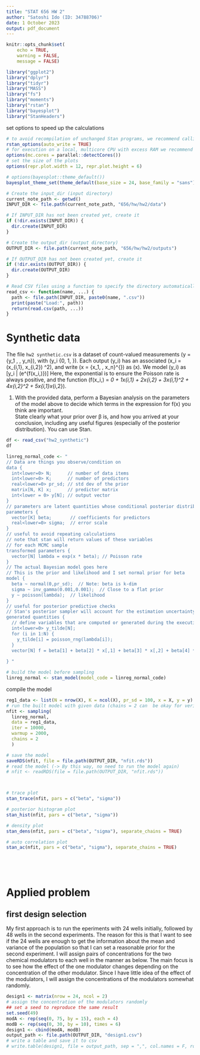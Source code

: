```yaml
---
title: "STAT 656 HW 2"
author: "Satoshi Ido (ID: 34788706)"
date: 1 October 2023
output: pdf_document
---
```

```r
knitr::opts_chunk$set(
    echo = TRUE,
    warning = FALSE,
    message = FALSE)
```

```r
library("ggplot2")
library("dplyr")
library("tidyr")
library("MASS")
library("fs")
library("moments")
library("rstan")
library("bayesplot")
library("StanHeaders")
```

set options to speed up the calculations
```r
# to avoid recompilation of unchanged Stan programs, we recommend calling
rstan_options(auto_write = TRUE)
# for execution on a local, multicore CPU with excess RAM we recommend calling
options(mc.cores = parallel::detectCores())
# set the size of the plots
options(repr.plot.width = 12, repr.plot.height = 6)

# options(bayesplot::theme_default())
bayesplot_theme_set(theme_default(base_size = 24, base_family = "sans"))
```

```r
# Create the input_dir (input directory)
current_note_path <- getwd()
INPUT_DIR <- file.path(current_note_path, "656/hw/hw2/data")

# If INPUT_DIR has not been created yet, create it
if (!dir.exists(INPUT_DIR)) {
  dir.create(INPUT_DIR)
}

# Create the output_dir (output directory)
OUTPUT_DIR <- file.path(current_note_path, "656/hw/hw2/outputs")

# If OUTPUT_DIR has not been created yet, create it
if (!dir.exists(OUTPUT_DIR)) {
  dir.create(OUTPUT_DIR)
}

# Read CSV files using a function to specify the directory automatically
read_csv <- function(name, ...) {
  path <- file.path(INPUT_DIR, paste0(name, ".csv"))
  print(paste("Load:", path))
  return(read.csv(path, ...))
}
```

# Synthetic data
The file `hw2 synthetic.csv` is a dataset of count-valued measurements \(y = \{y_1 , \ldots , y_n\}\), with \(y_i \in \{0, 1, \ldots\}\). Each output \(y_i\) has an associated \(x_i = (x_{i,1}, x_{i,2}) \in \mathbb{R}^2\), and write \(x = \{x_1, \ldots, x_n\}^{\prime}\) as \(x\). We model \(y_i\) as
\[y_i | \beta \sim \text{Poisson}(e^{f(x_i,\beta)})\]
Here, the exponential is to ensure the Poisson rate is always positive, and the function \(f(x_i,\beta) = \beta_0 + \beta_1x_{i,1} + \beta_2x_{i,2} + \beta_3x_{i,1}^2 + \beta_4x_{i,2}^2 + \beta_5x_{i,1}x_{i,2}\).

1. With the provided data, perform a Bayesian analysis on the parameters of the model above to decide which terms in the expression for f(x) you think are important. \
State clearly what your prior over β is, and how you arrived at your conclusion, including any useful figures (especially of the posterior distribution). You can use Stan.
```r
df <- read_csv("hw2_synthetic")
df
```


```r

linreg_normal_code <- "
// Data are things you observe/condition on
data {
  int<lower=0> N;      // number of data items
  int<lower=0> K;      // number of predictors
  real<lower=0> pr_sd; // std dev of the prior
  matrix[N, K] x;      // predictor matrix
  int<lower = 0> y[N]; // output vector
}
// parameters are latent quantities whose conditional posterior distributions you are interested in
parameters {
  vector[K] beta;       // coefficients for predictors
  real<lower=0> sigma;  // error scale
}
// useful to avoid repeating calculations
// note that stan will return values of these variables
// for each MCMC sample
transformed parameters {
  vector[N] lambda = exp(x * beta); // Poisson rate
}
// The actual Bayesian model goes here
// This is the prior and likelihood and I set normal prior for beta
model {
  beta ~ normal(0,pr_sd);  // Note: beta is k-dim
  sigma ~ inv_gamma(0.001,0.001);  // Close to a flat prior
  y ~ poisson(lambda);  // likelihood
}
// useful for posterior predictive checks
// Stan's posterior sampler will account for the estimation uncertainty
generated quantities {
  // define variables that are computed or generated during the execution of the model's sampling algorithm
  int<lower=0> y_tilde[N];
  for (i in 1:N) {
    y_tilde[i] = poisson_rng(lambda[i]);
  }
  vector[N] f = beta[1] + beta[2] * x[,1] + beta[3] * x[,2] + beta[4] * x[,1].^2 + beta[5] * x[,2].^2 + beta[6] * x[,1] .* x[,2];
  
} "

# build the model before sampling
linreg_normal <- stan_model(model_code = linreg_normal_code)
```

compile the model
```r
reg1_data <- list(N = nrow(X), K = ncol(X), pr_sd = 100, x = X, y = y)
# run the built model with given data (chains = 2 can  be okay for verification process, but it should be 4 or more for the actual analysis)
nfit <- sampling(
  linreg_normal,
  data = reg1_data,
  iter = 10000,
  warmup = 2000,
  chains = 2
  )
```

```r
# save the model
saveRDS(nfit, file = file.path(OUTPUT_DIR, "nfit.rds"))
# read the model (-> By this way, no need to run the model again)
# nfit <- readRDS(file = file.path(OUTPUT_DIR, "nfit.rds"))
```

```r
```

```r
```

```r
# trace plot
stan_trace(nfit, pars = c("beta", "sigma"))
```

```r
# posterior histogram plot
stan_hist(nfit, pars = c("beta", "sigma"))
```

```r
# density plot
stan_dens(nfit, pars = c("beta", "sigma"), separate_chains = TRUE)
```

```r
# auto correlation plot
stan_ac(nfit, pars = c("beta", "sigma"), separate_chains = TRUE)
```

```r
```

```r
```

```r
```

```r
```

# Applied problem

## first design selection
My first approach is to run the eperiments with 24 wells initially, followed by 48 wells in the second experiments. 
The reason for this is that I want to see if the 24 wells are enough to get the information about the mean and variance of the population so that I can set a reasonable prior for the second experiment.
I will assign pairs of concentrations for the two chemical modulators to each well in the manner as below. The main focus is to see how the effect of the one modulator changes depending on the concentration of the other modulator.
Since I have little idea of the effect of the modulators, I will assign the concentrations of the modulators somewhat randomly.
```r
design1 <- matrix(nrow = 24, ncol = 2)
# assign the concentration of the modulators randomly
## set a seed to reproduce the same result
set.seed(49)
modA <- rep(seq(0, 75, by = 15), each = 4)
modB <- rep(seq(0, 30, by = 10), times = 6)
design1 <- cbind(modA, modB)
output_path <- file.path(OUTPUT_DIR, "design1.csv")
# write a table and save it to csv
# write.table(design1, file = output_path, sep = ",", col.names = F, row.names = F)
```
